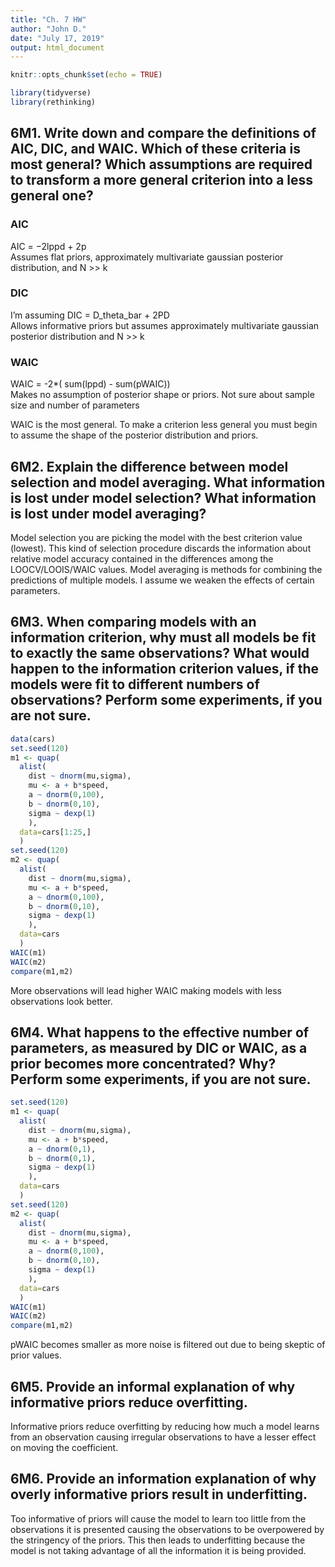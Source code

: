 ```yaml
---
title: "Ch. 7 HW"
author: "John D."
date: "July 17, 2019"
output: html_document
---
```


```r
knitr::opts_chunk$set(echo = TRUE)
```

```r
library(tidyverse)
library(rethinking)
```

## 6M1. Write down and compare the definitions of AIC, DIC, and WAIC. Which of these criteria is most general? Which assumptions are required to transform a more general criterion into a less general one?

### AIC
  AIC = −2lppd + 2p  
  Assumes flat priors, approximately multivariate gaussian posterior distribution, and N >> k

### DIC
  I'm assuming DIC = D_theta_bar + 2PD  
  Allows informative priors but assumes approximately multivariate gaussian posterior distribution and N >> k
  
### WAIC
  WAIC = -2*( sum(lppd) - sum(pWAIC))  
  Makes no assumption of posterior shape or priors. Not sure about sample size and number of parameters
  
  
WAIC is the most general. To make a criterion less general you must begin to assume the shape of the posterior distribution and priors.

## 6M2. Explain the difference between model selection and model averaging. What information is lost under model selection? What information is lost under model averaging?

Model selection you are picking the model with the best criterion value (lowest). This kind of selection procedure discards the information about relative model accuracy contained in the differences among the LOOCV/LOOIS/WAIC values. Model averaging is methods for combining the predictions of multiple models. I assume we weaken the effects of certain parameters.

## 6M3. When comparing models with an information criterion, why must all models be fit to exactly the same observations? What would happen to the information criterion values, if the models were fit to different numbers of observations? Perform some experiments, if you are not sure.

```r
data(cars)
set.seed(120)
m1 <- quap(
  alist(
    dist ~ dnorm(mu,sigma),
    mu <- a + b*speed,
    a ~ dnorm(0,100),
    b ~ dnorm(0,10),
    sigma ~ dexp(1)
    ),
  data=cars[1:25,]
  )
set.seed(120)
m2 <- quap(
  alist(
    dist ~ dnorm(mu,sigma),
    mu <- a + b*speed,
    a ~ dnorm(0,100),
    b ~ dnorm(0,10),
    sigma ~ dexp(1)
    ),
  data=cars
  )
WAIC(m1)
WAIC(m2)
compare(m1,m2)
```

More observations will lead higher WAIC making models with less observations look better.

## 6M4. What happens to the effective number of parameters, as measured by DIC or WAIC, as a prior becomes more concentrated? Why? Perform some experiments, if you are not sure.

```r
set.seed(120)
m1 <- quap(
  alist(
    dist ~ dnorm(mu,sigma),
    mu <- a + b*speed,
    a ~ dnorm(0,1),
    b ~ dnorm(0,1),
    sigma ~ dexp(1)
    ),
  data=cars
  )
set.seed(120)
m2 <- quap(
  alist(
    dist ~ dnorm(mu,sigma),
    mu <- a + b*speed,
    a ~ dnorm(0,100),
    b ~ dnorm(0,10),
    sigma ~ dexp(1)
    ),
  data=cars
  )
WAIC(m1)
WAIC(m2)
compare(m1,m2)
```

pWAIC becomes smaller as more noise is filtered out due to being skeptic of prior values.

## 6M5. Provide an informal explanation of why informative priors reduce overfitting.

Informative priors reduce overfitting by reducing how much a model learns from an observation causing irregular observations to have a lesser effect on moving the coefficient.

## 6M6. Provide an information explanation of why overly informative priors result in underfitting.

Too informative of priors will cause the model to learn too little from the observations it is presented causing the observations to be overpowered by the stringency of the priors. This then leads to underfitting because the model is not taking advantage of all the information it is being provided.